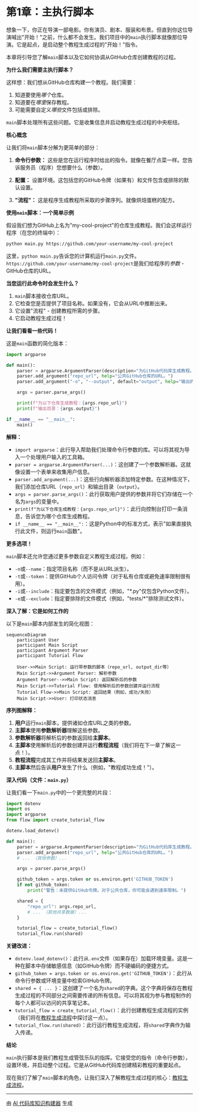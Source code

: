 # 第1章：主执行脚本

想象一下，你正在导演一部电影。你有演员、剧本、服装和布景。但直到你这位导演喊出"开始！"之前，什么都不会发生。我们项目中的`main`执行脚本就像那位导演。它是起点，是启动整个教程生成过程的"开始！"指令。

本章将引导您了解`main`脚本以及它如何协调从GitHub仓库创建教程的过程。

**为什么我们需要主执行脚本？**

这样想：我们想从GitHub仓库构建一个教程。我们需要：

1. 知道要使用*哪个*仓库。
2. 知道要在*哪里*保存教程。
3. 可能需要自定义*哪些*文件包括或排除。

`main`脚本处理所有这些问题。它是收集信息并启动教程生成过程的中央枢纽。

**核心概念**

让我们将`main`脚本分解为更简单的部分：

1. **命令行参数：** 这些是您在运行程序时给出的指令。就像在餐厅点菜一样。您告诉服务员（程序）您想要什么（参数）。

2. **配置：** 设置环境。这包括您的GitHub令牌（如果有）和文件包含或排除的默认设置。

3. **"流程"：** 这是程序生成教程所采取的步骤序列。就像烘焙蛋糕的配方。

**使用`main`脚本：一个简单示例**

假设我们想为GitHub上名为"my-cool-project"的仓库生成教程。我们会这样运行程序（在您的终端中）：

```bash
python main.py https://github.com/your-username/my-cool-project
```

这里，`python main.py`告诉您的计算机运行`main.py`文件。`https://github.com/your-username/my-cool-project`是我们给程序的*参数* - GitHub仓库的URL。

**当您运行此命令时会发生什么？**

1. `main`脚本接收仓库URL。
2. 它检查您是否提供了项目名称。如果没有，它会从URL中推断出来。
3. 它设置"流程" - 创建教程所需的步骤。
4. 它启动教程生成过程！

**让我们看看一些代码！**

这是`main`函数的简化版本：

```python
import argparse

def main():
    parser = argparse.ArgumentParser(description="为GitHub代码库生成教程。")
    parser.add_argument("repo_url", help="公共GitHub仓库的URL。")
    parser.add_argument("-o", "--output", default="output", help="输出的基本目录（默认：./output）。")

    args = parser.parse_args()

    print(f"为以下仓库生成教程：{args.repo_url}")
    print(f"输出目录：{args.output}")

if __name__ == "__main__":
    main()
```

**解释：**

* `import argparse`：此行导入帮助我们处理命令行参数的库。可以将其视为导入一个处理用户输入的工具箱。
* `parser = argparse.ArgumentParser(...)`：这创建了一个参数解析器。这就像设置一个表单来收集用户信息。
* `parser.add_argument(...)`：这些行向解析器添加特定参数。在这种情况下，我们添加仓库URL（`repo_url`）和输出目录（`output`）。
* `args = parser.parse_args()`：此行获取用户提供的参数并将它们存储在一个名为`args`的变量中。
* `print(f"为以下仓库生成教程：{args.repo_url}")`：此行向控制台打印一条消息，告诉您为哪个仓库生成教程。
* `if __name__ == "__main__":`：这是Python中的标准方式，表示"如果直接执行此文件，则运行`main`函数"。

**更多选项！**

`main`脚本还允许您通过更多参数自定义教程生成过程。例如：

* `-n`或`--name`：指定项目名称（而不是从URL派生）。
* `-t`或`--token`：提供GitHub个人访问令牌（对于私有仓库或避免速率限制很有用）。
* `-i`或`--include`：指定要包含的文件模式（例如，"*.py"仅包含Python文件）。
* `-e`或`--exclude`：指定要排除的文件模式（例如，"tests/*"排除测试文件）。

**深入了解：它是如何工作的**

以下是`main`脚本内部发生的简化视图：

```mermaid
sequenceDiagram
    participant User
    participant Main Script
    participant Argument Parser
    participant Tutorial Flow

    User->>Main Script: 运行带参数的脚本（repo_url, output_dir等）
    Main Script->>Argument Parser: 解析参数
    Argument Parser-->>Main Script: 返回解析后的参数
    Main Script->>Tutorial Flow: 使用解析后的参数创建并运行流程
    Tutorial Flow->>Main Script: 返回结果（例如，成功/失败）
    Main Script->>User: 打印状态消息
```

**序列图解释：**

1. **用户**运行`main`脚本，提供诸如仓库URL之类的参数。
2. **主脚本**使用**参数解析器**理解这些参数。
3. **参数解析器**将解析后的参数返回给**主脚本**。
4. **主脚本**使用解析后的参数创建并运行**教程流程**（我们将在下一章了解这一点！）。
5. **教程流程**完成其工作并将结果发送回**主脚本**。
6. **主脚本**然后告诉**用户**发生了什么（例如，"教程成功生成！"）。

**深入代码（文件：`main.py`）**

让我们看一下`main.py`中的一个更完整的片段：

```python
import dotenv
import os
import argparse
from flow import create_tutorial_flow

dotenv.load_dotenv()

def main():
    parser = argparse.ArgumentParser(description="为GitHub代码库生成教程。")
    parser.add_argument("repo_url", help="公共GitHub仓库的URL。")
    # ... （其他参数）...

    args = parser.parse_args()

    github_token = args.token or os.environ.get('GITHUB_TOKEN')
    if not github_token:
        print("警告：未提供GitHub令牌。对于公共仓库，你可能会遇到速率限制。")

    shared = {
        "repo_url": args.repo_url,
        # ... （其他共享数据）...
    }

    tutorial_flow = create_tutorial_flow()
    tutorial_flow.run(shared)
```

**关键改进：**

* `dotenv.load_dotenv()`：此行从`.env`文件（如果存在）加载环境变量。这是一种在脚本中存储敏感信息（如GitHub令牌）而不硬编码的便捷方式。
* `github_token = args.token or os.environ.get('GITHUB_TOKEN')`：此行从命令行参数或环境变量中检索GitHub令牌。
* `shared = { ... }`：这创建了一个名为`shared`的字典。这个字典将保存在教程生成过程的不同部分之间需要传递的所有信息。可以将其视为参与教程制作的每个人都可以访问的共享笔记本。
* `tutorial_flow = create_tutorial_flow()`：此行创建教程生成流程的实例（我们将在[教程生成流程](/chapters/02_tutorial_generation_flow)中探讨这一点）。
* `tutorial_flow.run(shared)`：此行运行教程生成流程，将`shared`字典作为输入传递。

**结论**

`main`执行脚本是我们教程生成管弦乐队的指挥。它接受您的指令（命令行参数），设置环境，并启动整个过程。它是从GitHub代码库创建精彩教程的重要起点。

现在我们了解了`main`脚本的角色，让我们深入了解教程生成过程的核心：[教程生成流程](/chapters/02_tutorial_generation_flow)。

---

由 [AI 代码库知识构建器](https://github.com/The-Pocket/Tutorial-Codebase-Knowledge) 生成 
